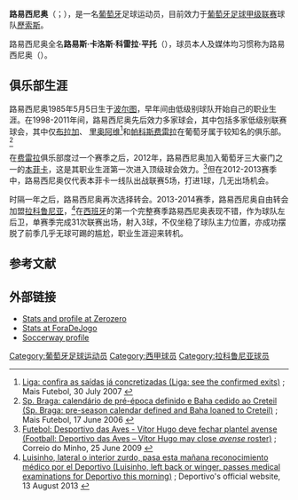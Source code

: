 {{noteTA
|G1=football
|G2=uefa
|G3=西甲
|G4=葡超
|1=zh-hans:路易西尼奥;zh-hk:雷仙奴;
}}
{{Infobox football biography
| name = 路易西尼奥<br />''Luisinho''
|image = LuisinhoDeportivo.JPG
| caption = 
| fullname = 路易斯·卡洛斯·科雷亚·平托<br>''Luís Carlos Correia Pinto''
| birth_date = {{birth date and age|1985|5|5|df=yes}}
| birth_place = {{POR}}[[波尔图|波尔图]]
| height = {{height|m=1.71}}
| position = [[后卫_(足球)|左后卫]]、[[中场|左前卫]]
|currentclub = [[歷索斯體育俱樂部|歷索斯]]
|clubnumber = 16
| youthyears1 = 1998–2000 | youthclubs1 = {{tsl|en|Varzim S.C.||巴尔辛}}
| youthyears2 = 2000–2001 | youthclubs2 = {{tsl|en|S.C. Espinho||埃斯皮诺}}
| youthyears3 = 2001–2002 | youthclubs3 = [[奧利維倫斯體育會|奧利維倫斯]]
| youthyears4 = 2002–2004 | youthclubs4 = {{tsl|en|SC Vila Real||Vila Real}}
| years1  = 2004–2005 | clubs1  = {{tsl|en|SC Vila Real||比拉雷尔}}          | caps1  =     | goals1  =  
| years2  = 2005–2007 | clubs2  = [[布拉加體育會B隊|布拉加B隊]]              | caps2  = 26  | goals2  = 0
| years3  = 2006–2007 | clubs3  = → [[莫雷倫斯足球俱樂部|莫雷倫斯]]（外租） | caps3  = 25  | goals3  = 2
| years4  = 2007      | clubs4  = → [[里奧艾維足球俱樂部|里奧艾維]]（外租） | caps4  = 6   | goals4  = 0
| years5  = 2008–2009 | clubs5  = [[莫雷倫斯足球俱樂部|莫雷倫斯]]            | caps5  = 38  | goals5  = 6
| years6  = 2009–2011 | clubs6  = [[艾維斯體育會|艾維斯]]                    | caps6  = 51  | goals6  = 5
| years7  = 2011–2012 | clubs7  = [[費利拿柏高斯足球會|費利拿柏高斯]]        | caps7  = 28  | goals7  = 1
| years8  = 2012–2013 | clubs8  = [[里斯本與本菲卡體育|本菲卡]]              | caps8  = 5   | goals8  = 1
| years9  = 2013–2018 | clubs9  = [[拉科鲁尼亚体育俱乐部|拉科鲁尼亚]]        | caps9  = 142 | goals9  = 4
|years10 = 2018–2021 | clubs10 = [[韦斯卡体育协会|韦斯卡]] | caps10 = 39 | goals10 = 0
|years11 = 2021– | clubs11 = [[歷索斯體育俱樂部|歷索斯]] | caps11 = 0 | goals11 = 0
| nationalyears1 = | nationalteam1 = | nationalcaps1 = | nationalgoals1 = 
| club-update = {{Chinese date|2018-09-25}}
| nationalteam-update = 
}}
'''路易西尼奥'''（{{lang-pt|Luisinho}}；{{bd|1985年|5月5日}}），是一名[[葡萄牙|葡萄牙]]足球运动员，目前效力于[[葡萄牙足球甲级联赛|葡萄牙足球甲级联赛]]球队[[歷索斯體育俱樂部|歷索斯]]。

路易西尼奥全名'''路易斯·卡洛斯·科雷拉·平托'''（{{lang-pt|Luís Carlos Correia Pinto}}），球员本人及媒体均习惯称为路易西尼奥（{{lang|pt|Luisinho}}）。

==俱乐部生涯==
路易西尼奥1985年5月5日生于[[波尔图|波尔图]]，早年间由低级别球队{{tsl|en|SC Vila Real||Vila Real}}开始自己的职业生涯。在1998-2011年间，路易西尼奥先后效力多家球会，其中包括多家低级别联赛球会，其中仅[[布拉加足球俱乐部|布拉加]]、 [[里奧艾維足球俱樂部|里奥阿维]]<ref>[http://www.maisfutebol.iol.pt/liga-mercado-vendas/520ae2ed3004bc615fd0d313.html Liga: confira as saídas já concretizadas (Liga: see the confirmed exits)] {{Wayback|url=http://www.maisfutebol.iol.pt/liga-mercado-vendas/520ae2ed3004bc615fd0d313.html |date=20140812061332 }}; Mais Futebol, 30 July 2007 {{pt icon}}</ref>和[[費利拿柏蘇斯足球會|帕科斯费雷拉]]在葡萄牙属于较知名的俱乐部。<ref>[http://futebolbrasil.iol.pt/sporting-braga-sp-braga-carlos-carvalhal-baha-henrique/520ab9b33004bc615fd07f19.html Sp. Braga: calendário de pré-época definido e Baha cedido ao Creteil (Sp. Braga: pre-season calendar defined and Baha loaned to Creteil)] {{Wayback|url=http://futebolbrasil.iol.pt/sporting-braga-sp-braga-carlos-carvalhal-baha-henrique/520ab9b33004bc615fd07f19.html |date=20140812061328 }}; Mais Futebol, 17 June 2006 {{pt icon}}</ref> 

在[[费雷拉足球俱乐部|费雷拉]]俱乐部度过一个赛季之后，2012年，路易西尼奥加入葡萄牙三大豪门之一的[[本菲卡足球俱乐部|本菲卡]]，这是其职业生涯第一次进入顶级球会效力。<ref>[http://www.correiodominho.com/noticias.php?id=10111 Futebol: Desportivo das Aves - Vítor Hugo deve fechar plantel avense (Football: Deportivo das Aves – Vítor Hugo may close ''avense'' roster)] {{webarchive|url=https://web.archive.org/web/20140809002630/http://www.correiodominho.com/noticias.php?id=10111 |date=2014-08-09 }}; Correio do Minho, 25 June 2009 {{pt icon}}</ref>但在2012-2013赛季中，路易西尼奥仅代表本菲卡一线队出战联赛5场，打进1球，几无出场机会。

时隔一年之后，路易西尼奥再次选择转会。2013-2014赛季，路易西尼奥自由转会加盟[[拉科鲁尼亚竞技俱乐部|拉科鲁尼亚]]，<ref>[http://www.canaldeportivo.com/servlet/es.iris.servlets.Noticias?accion=4&ver=1&nid=26095 Luisinho, lateral o interior zurdo, pasa esta mañana reconocimiento médico por el Deportivo (Luisinho, left back or winger, passes medical examinations for Deportivo this morning)] {{Wayback|url=http://www.canaldeportivo.com/servlet/es.iris.servlets.Noticias?accion=4&ver=1&nid=26095 |date=20150923221646 }}; Deportivo's official website, 13 August 2013 {{es icon}}</ref>在[[西班牙|西班牙]]的第一个完整赛季路易西尼奥表现不错，作为球队左后卫，单赛季完成31次联赛出场，射入3球，不仅坐稳了球队主力位置，亦成功摆脱了前季几乎无球可踢的尴尬，职业生涯迎来转机。

==参考文献==
{{reflist}}

==外部链接==
*[http://www.footballzz.co.uk/jogador.php?id=35691&search=1 Stats and profile at Zerozero]{{Dead link|date=2018年9月 |bot=InternetArchiveBot |fix-attempted=yes }}
*[http://www.foradejogo.net/player.php?player=198505050002&language=2 Stats at ForaDeJogo] {{Wayback|url=http://www.foradejogo.net/player.php?player=198505050002&language=2 |date=20150222080450 }}
*[http://uk.soccerway.com/players/luis-carlos-correia-pinto/89774/ Soccerway profile] {{Wayback|url=http://uk.soccerway.com/players/luis-carlos-correia-pinto/89774/ |date=20200917121955 }}

{{DEFAULTSORT: Luisinho}}
[[Category:葡萄牙足球运动员|Category:葡萄牙足球运动员]]
[[Category:西甲球员|Category:西甲球员]]
[[Category:拉科鲁尼亚球员|Category:拉科鲁尼亚球员]]